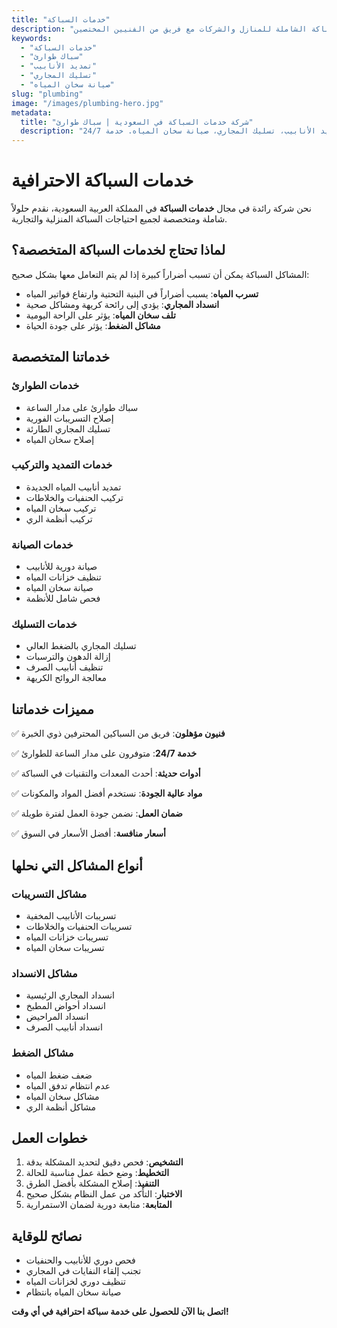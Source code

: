 ```yaml
---
title: "خدمات السباكة"
description: "خدمات السباكة الشاملة للمنازل والشركات مع فريق من الفنيين المختصين"
keywords:
  - "خدمات السباكة"
  - "سباك طوارئ"
  - "تمديد الأنابيب"
  - "تسليك المجاري"
  - "صيانة سخان المياه"
slug: "plumbing"
image: "/images/plumbing-hero.jpg"
metadata:
  title: "شركة خدمات السباكة في السعودية | سباك طوارئ"
  description: "أفضل شركة خدمات سباكة في السعودية. سباك طوارئ، تمديد الأنابيب، تسليك المجاري، صيانة سخان المياه. خدمة 24/7."
---
```


# خدمات السباكة الاحترافية

نحن شركة رائدة في مجال **خدمات السباكة** في المملكة العربية السعودية، نقدم حلولاً شاملة ومتخصصة لجميع احتياجات السباكة المنزلية والتجارية.

## لماذا تحتاج لخدمات السباكة المتخصصة؟

المشاكل السباكة يمكن أن تسبب أضراراً كبيرة إذا لم يتم التعامل معها بشكل صحيح:

- **تسرب المياه**: يسبب أضراراً في البنية التحتية وارتفاع فواتير المياه
- **انسداد المجاري**: يؤدي إلى رائحة كريهة ومشاكل صحية
- **تلف سخان المياه**: يؤثر على الراحة اليومية
- **مشاكل الضغط**: يؤثر على جودة الحياة

## خدماتنا المتخصصة

### خدمات الطوارئ
- سباك طوارئ على مدار الساعة
- إصلاح التسريبات الفورية
- تسليك المجاري الطارئة
- إصلاح سخان المياه

### خدمات التمديد والتركيب
- تمديد أنابيب المياه الجديدة
- تركيب الحنفيات والخلاطات
- تركيب سخان المياه
- تركيب أنظمة الري

### خدمات الصيانة
- صيانة دورية للأنابيب
- تنظيف خزانات المياه
- صيانة سخان المياه
- فحص شامل للأنظمة

### خدمات التسليك
- تسليك المجاري بالضغط العالي
- إزالة الدهون والترسبات
- تنظيف أنابيب الصرف
- معالجة الروائح الكريهة

## مميزات خدماتنا

✅ **فنيون مؤهلون**: فريق من السباكين المحترفين ذوي الخبرة

✅ **خدمة 24/7**: متوفرون على مدار الساعة للطوارئ

✅ **أدوات حديثة**: أحدث المعدات والتقنيات في السباكة

✅ **مواد عالية الجودة**: نستخدم أفضل المواد والمكونات

✅ **ضمان العمل**: نضمن جودة العمل لفترة طويلة

✅ **أسعار منافسة**: أفضل الأسعار في السوق

## أنواع المشاكل التي نحلها

### مشاكل التسريبات
- تسريبات الأنابيب المخفية
- تسريبات الحنفيات والخلاطات
- تسريبات خزانات المياه
- تسريبات سخان المياه

### مشاكل الانسداد
- انسداد المجاري الرئيسية
- انسداد أحواض المطبخ
- انسداد المراحيض
- انسداد أنابيب الصرف

### مشاكل الضغط
- ضعف ضغط المياه
- عدم انتظام تدفق المياه
- مشاكل سخان المياه
- مشاكل أنظمة الري

## خطوات العمل

1. **التشخيص**: فحص دقيق لتحديد المشكلة بدقة
2. **التخطيط**: وضع خطة عمل مناسبة للحالة
3. **التنفيذ**: إصلاح المشكلة بأفضل الطرق
4. **الاختبار**: التأكد من عمل النظام بشكل صحيح
5. **المتابعة**: متابعة دورية لضمان الاستمرارية

## نصائح للوقاية

- فحص دوري للأنابيب والحنفيات
- تجنب إلقاء النفايات في المجاري
- تنظيف دوري لخزانات المياه
- صيانة سخان المياه بانتظام

**اتصل بنا الآن للحصول على خدمة سباكة احترافية في أي وقت!**
